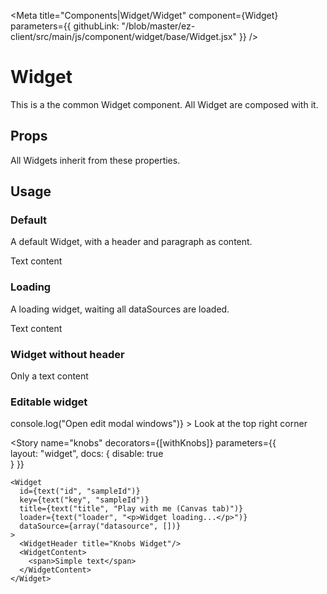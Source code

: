 
<Meta 
  title="Components|Widget/Widget" 
  component={Widget}
  parameters={{
    githubLink: "/blob/master/ez-client/src/main/js/component/widget/base/Widget.jsx"
  }}
/>

<Anchor storyId="components-widget-widget--default-story" />

# Widget

This is a the common Widget component. All Widget are composed with it.

## Props

All Widgets inherit from these properties.

<Props of={Widget} />

## Usage

### Default

A default Widget, with a header and paragraph as content.

<Preview>
  <Story 
    name="default"
    parameters={{
      layout: "widget"
    }}
  >
    <Widget>
      <WidgetHeader title="Widget Header"/>
      <WidgetContent>
        <span>Text content</span>
      </WidgetContent>
    </Widget>
  </Story>
</Preview>

### Loading

A loading widget, waiting all dataSources are loaded.

<Preview>
  <Story 
    name="loading"
    parameters={{
      layout: "widget",
      info: [
        "A fake and not loaded dataSource is set to the widget to see it in a loading state.",
        "Even if set, the header is not displayed during loading."
      ]
    }}
  >
    <Widget dataSource={[{loaded: false}]}>
      <WidgetHeader title="Widget Header"/>
      <WidgetContent>
        <span>Text content</span>
      </WidgetContent>
    </Widget>
  </Story>
</Preview>

### Widget without header

<Preview>
  <Story 
    name="noheader"    
    parameters={{
      layout: "widget"
    }}
  >
    <Widget>
      <WidgetContent>
        <span>Only a text content</span>
      </WidgetContent>
    </Widget>
  </Story>
</Preview>

### Editable widget

<Preview>
  <Story 
    name="editable"    
    parameters={{
      layout: "widget",
      info: [ 
        "When editable, an icon appears on top right widget corner.",
        "Widgets are not editable by default."]
    }}
  >
    <Widget
      editable={true}
      editModal={() => console.log("Open edit modal windows")}
    >
      <WidgetHeader title="Editable widget"/>
      <WidgetContent>
        <span>Look at the top right corner</span>
      </WidgetContent>
    </Widget>
  </Story>
</Preview>

<Story 
    name="knobs"
    decorators={[withKnobs]}
    parameters={{    
      layout: "widget",
      docs: {
        disable: true        
      }
    }}
  >
    <Widget
      id={text("id", "sampleId")}
      key={text("key", "sampleId")}
      title={text("title", "Play with me (Canvas tab)")}
      loader={text("loader", "<p>Widget loading...</p>")}
      dataSource={array("datasource", [])}
    >
      <WidgetHeader title="Knobs Widget"/>
      <WidgetContent>
        <span>Simple text</span>
      </WidgetContent>
    </Widget>
</Story>

